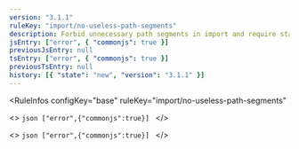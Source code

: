 ```yaml
---
version: "3.1.1"
ruleKey: "import/no-useless-path-segments"
description: Forbid unnecessary path segments in import and require statements
jsEntry: ["error", { "commonjs": true }]
previousJsEntry: null
tsEntry: ["error", { "commonjs": true }]
previousTsEntry: null
history: [{ "state": "new", "version": "3.1.1" }]
---
```


<RuleInfos 
  configKey="base" 
  ruleKey="import/no-useless-path-segments" 
>
  <>
    ```json
    ["error",{"commonjs":true}]
    ```
  </>

  <>
    ```json
    ["error",{"commonjs":true}]
    ```
  </>
</RuleInfos>
